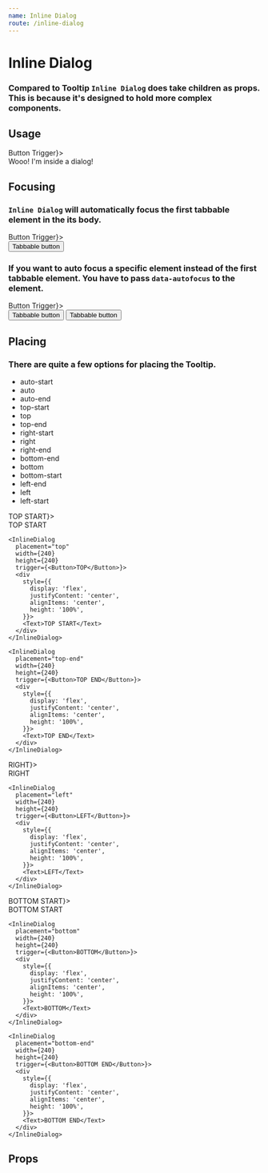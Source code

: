 ```yaml
---
name: Inline Dialog
route: /inline-dialog
---
```



# Inline Dialog

### Compared to Tooltip `Inline Dialog` does take children as props. This is because it's designed to hold more complex components.

## Usage

<Playground>
  <InlineDialog
    placement="bottom"
    width={240}
    height={240}
    trigger={<Button>Button Trigger</Button>}>
    <div
      style={{
        display: 'flex',
        justifyContent: 'center',
        alignItems: 'center',
        height: '100%',
      }}>
      <Text>Wooo! I'm inside a dialog!</Text>
    </div>
  </InlineDialog>
</Playground>

## Focusing

### `Inline Dialog` will automatically focus the first tabbable element in the its body.

<Playground>
  <InlineDialog
    placement="bottom"
    width={240}
    height={240}
    trigger={<Button>Button Trigger</Button>}>
    <div
      style={{
        display: 'flex',
        justifyContent: 'center',
        alignItems: 'center',
        height: '100%',
      }}>
      <Button>Tabbable button</Button>
    </div>
  </InlineDialog>
</Playground>

### If you want to auto focus a specific element instead of the first tabbable element. You have to pass `data-autofocus` to the element.

<Playground>
  <InlineDialog
    placement="bottom"
    width={240}
    height={240}
    trigger={<Button>Button Trigger</Button>}>
    <div
      style={{
        display: 'flex',
        justifyContent: 'center',
        alignItems: 'center',
        flexDirection: 'column',
        height: '100%',
      }}>
      <Button style={{ marginBottom: '8px' }}>Tabbable button</Button>
      <Button data-autofocus>Tabbable button</Button>
    </div>
  </InlineDialog>
</Playground>

## Placing

### There are quite a few options for placing the Tooltip.

- auto-start
- auto
- auto-end
- top-start
- top
- top-end
- right-start
- right
- right-end
- bottom-end
- bottom
- bottom-start
- left-end
- left
- left-start

<Playground>
  <div style={{ display: 'flex', justifyContent: 'space-between', marginBottom: '3rem' }}>
    <InlineDialog
      placement="top-start"
      width={240}
      height={240}
      trigger={<Button>TOP START</Button>}>
      <div
        style={{
          display: 'flex',
          justifyContent: 'center',
          alignItems: 'center',
          height: '100%',
        }}>
        <Text>TOP START</Text>
      </div>
    </InlineDialog>

    <InlineDialog
      placement="top"
      width={240}
      height={240}
      trigger={<Button>TOP</Button>}>
      <div
        style={{
          display: 'flex',
          justifyContent: 'center',
          alignItems: 'center',
          height: '100%',
        }}>
        <Text>TOP START</Text>
      </div>
    </InlineDialog>

    <InlineDialog
      placement="top-end"
      width={240}
      height={240}
      trigger={<Button>TOP END</Button>}>
      <div
        style={{
          display: 'flex',
          justifyContent: 'center',
          alignItems: 'center',
          height: '100%',
        }}>
        <Text>TOP END</Text>
      </div>
    </InlineDialog>

  </div>
  <div style={{ display: 'flex', justifyContent: 'space-between', marginBottom: '3rem' }}>
    <InlineDialog
      placement="right"
      width={240}
      height={240}
      trigger={<Button>RIGHT</Button>}>
      <div
        style={{
          display: 'flex',
          justifyContent: 'center',
          alignItems: 'center',
          height: '100%',
        }}>
        <Text>RIGHT</Text>
      </div>
    </InlineDialog>
        
    <InlineDialog
      placement="left"
      width={240}
      height={240}
      trigger={<Button>LEFT</Button>}>
      <div
        style={{
          display: 'flex',
          justifyContent: 'center',
          alignItems: 'center',
          height: '100%',
        }}>
        <Text>LEFT</Text>
      </div>
    </InlineDialog>

  </div>
  <div style={{ display: 'flex', justifyContent: 'space-between', marginBottom: '3rem' }}>
    <InlineDialog
      placement="bottom-start"
      width={240}
      height={240}
      trigger={<Button>BOTTOM START</Button>}>
      <div
        style={{
          display: 'flex',
          justifyContent: 'center',
          alignItems: 'center',
          height: '100%',
        }}>
        <Text>BOTTOM START</Text>
      </div>
    </InlineDialog>

    <InlineDialog
      placement="bottom"
      width={240}
      height={240}
      trigger={<Button>BOTTOM</Button>}>
      <div
        style={{
          display: 'flex',
          justifyContent: 'center',
          alignItems: 'center',
          height: '100%',
        }}>
        <Text>BOTTOM</Text>
      </div>
    </InlineDialog>

    <InlineDialog
      placement="bottom-end"
      width={240}
      height={240}
      trigger={<Button>BOTTOM END</Button>}>
      <div
        style={{
          display: 'flex',
          justifyContent: 'center',
          alignItems: 'center',
          height: '100%',
        }}>
        <Text>BOTTOM END</Text>
      </div>
    </InlineDialog>

  </div>
</Playground>

## Props

<Props of={InlineDialog} />
